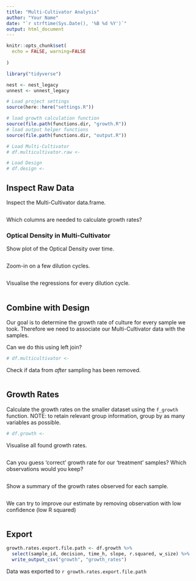```yaml
---
title: "Multi-Cultivator Analysis"
author: "Your Name"
date: "`r strftime(Sys.Date(), '%B %d %Y')`"
output: html_document
---
```


```r
knitr::opts_chunk$set(
  echo = FALSE, warning=FALSE
  
)

library("tidyverse")

nest <- nest_legacy
unnest <- unnest_legacy
```

```r
# Load project settings
source(here::here("settings.R"))

# load growth calculation function
source(file.path(functions.dir, "growth.R"))
# load output helper functions
source(file.path(functions.dir, "output.R"))

# Load Multi-Cultivator
# df.multicultivator.raw <-

# Load Design
# df.design <- 

```

## Inspect Raw Data

Inspect the Multi-Cultivator data.frame.

```r

```

Which columns are needed to calculate growth rates?

### Optical Density in Multi-Cultivator

Show plot of the Optical Density over time.

```r

```

Zoom-in on a few dilution cycles.

```r

```

Visualise the regressions for every dilution cycle.

```r

```

## Combine with Design

Our goal is to determine the growth rate of culture for every sample we took.
Therefore we need to associate our Multi-Cultivator data with the samples.

Can we do this using left join?


```r
# df.multicultivator <- 
```

Check if data from *after* sampling has been removed.

```r

```

## Growth Rates

Calculate the growth rates on the smaller dataset using the `f_growth` function.
NOTE: to retain relevant group information, group by as many variables as possible.

```r
# df.growth <- 
```

Visualise all found growth rates.

```r

```

Can you guess 'correct' growth rate for our 'treatment' samples?
Which observations would you keep?

```r

```

Show a summary of the growth rates observed for each sample.

```r

```

We can try to improve our estimate by removing observation with low confidence (low R squared)

```r

```

## Export

```r
growth.rates.export.file.path <- df.growth %>%
  select(sample_id, decision, time_h, slope, r.squared, w_size) %>%
  write_output_csv("growth", "growth_rates")
```

Data was exported to `r growth.rates.export.file.path`
